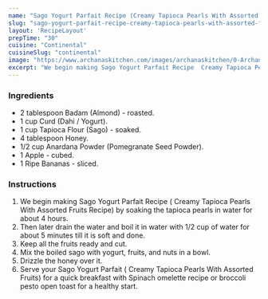 ---
name: "Sago Yogurt Parfait Recipe (Creamy Tapioca Pearls With Assorted Fruits)"
slug: "sago-yogurt-parfait-recipe-creamy-tapioca-pearls-with-assorted-fruits"
layout: 'RecipeLayout'
prepTime: "30"
cuisine: "Continental"
cuisineSlug: "continental"
image: "https://www.archanaskitchen.com/images/archanaskitchen/0-Archanas-Kitchen-Recipes/2016/sept-21/Sabudana_Yogurt_and_Fruits_Breakfast_Parfait_Recipe_Fasting_Vrat_Recipes-1.jpg"
excerpt: "We begin making Sago Yogurt Parfait Recipe  Creamy Tapioca Pearls With Assorted Fruits Recipe by soaking the tapioca pearls in water for about 4 hours"
---

### Ingredients

- 2 tablespoon Badam (Almond) - roasted.
- 1 cup Curd (Dahi / Yogurt).
- 1 cup Tapioca Flour (Sago) - soaked.
- 4 tablespoon Honey.
- 1/2 cup Anardana Powder (Pomegranate Seed Powder).
- 1 Apple - cubed.
- 1 Ripe Bananas - sliced.

### Instructions

1. We begin making Sago Yogurt Parfait Recipe ( Creamy Tapioca Pearls With Assorted Fruits Recipe) by soaking the tapioca pearls in water for about 4 hours.
1. Then later drain the water and boil it in water with 1/2 cup of water for about 5 minutes till it is soft and done.
1. Keep all the fruits ready and cut.
1. Mix the boiled sago with yogurt, fruits, and nuts in a bowl.
1. Drizzle the honey over it.
1. Serve your Sago Yogurt Parfait ( Creamy Tapioca Pearls With Assorted Fruits) for a quick breakfast with Spinach omelette recipe or broccoli pesto open toast for a healthy start.
